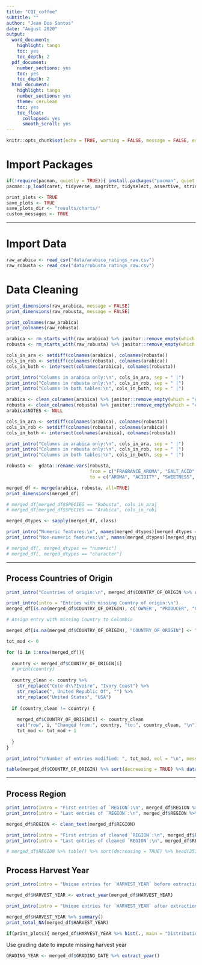```yaml
---
title: "CQI_coffee"
subtitle: ""
author: "Jean Dos Santos"
date: "August 2020"
output:
  word_document:
    highlight: tango
    toc: yes
    toc_depth: 2
  pdf_document:
    number_sections: yes
    toc: yes
    toc_depth: 2
  html_document:
    highlight: tango
    number_sections: yes
    theme: cerulean
    toc: yes
    toc_float:
      collapsed: yes
      smooth_scroll: yes
---
```



```r
knitr::opts_chunk$set(echo = TRUE, warning = FALSE, message = FALSE, error = FALSE, fig.align = "center")
```

# Import Packages

```r
if(!require(pacman, quietly = TRUE)){ install.packages("pacman", quiet = TRUE, verbose = FALSE) }
pacman::p_load(caret, tidyverse, magrittr, tidyselect, assertive, stringi, janitor, gdata, tools, renv, install = TRUE, update = FALSE)
```

```r
print_plots <- TRUE
save_plots <- TRUE
save_plots_dir <- "results/charts/"
custom_messages <- TRUE
```



***

# Import Data

```r
raw_arabica <- read_csv("data/arabica_ratings_raw.csv")
raw_robusta <- read_csv("data/robusta_ratings_raw.csv")
```


# Data Cleaning

```r
print_dimensions(raw_arabica, message = FALSE)
print_dimensions(raw_robusta, message = FALSE)
```

```r
print_colnames(raw_arabica)
print_colnames(raw_robusta)
```


```r
arabica <- rm_starts_with(raw_arabica) %>% janitor::remove_empty(which = "cols") 
robusta <- rm_starts_with(raw_robusta) %>% janitor::remove_empty(which = "cols") 

cols_in_ara <- setdiff(colnames(arabica), colnames(robusta))
cols_in_rob <- setdiff(colnames(robusta), colnames(arabica))
cols_in_both <- intersect(colnames(arabica), colnames(robusta))

print_intro("Columns in arabica only:\n", cols_in_ara, sep = " |")
print_intro("Columns in robusta only:\n", cols_in_rob, sep = " |")
print_intro("Columns in both tables:\n", cols_in_both, sep = " |")
```
```r
arabica <- clean_colnames(arabica) %>% janitor::remove_empty(which = "cols")
robusta <- clean_colnames(robusta) %>% janitor::remove_empty(which = "cols")
arabica$NOTES <- NULL

cols_in_ara <- setdiff(colnames(arabica), colnames(robusta))
cols_in_rob <- setdiff(colnames(robusta), colnames(arabica))
cols_in_both <- intersect(colnames(arabica), colnames(robusta))

print_intro("Columns in arabica only:\n", cols_in_ara, sep = " |")
print_intro("Columns in robusta only:\n", cols_in_rob, sep = " |")
print_intro("Columns in both tables:\n", cols_in_both, sep = " |")

robusta <-  gdata::rename.vars(robusta, 
                               from = c("FRAGRANCE_AROMA", "SALT_ACID", "BITTER_SWEET", "MOUTHFEEL", "UNIFORM_CUP"), 
                               to = c("AROMA", "ACIDITY", "SWEETNESS", "BODY", "UNIFORMITY"), info = TRUE)

merged_df <- merge(arabica, robusta, all=TRUE)
print_dimensions(merged_df)

# merged_df[merged_df$SPECIES == "Robusta", cols_in_ara]
# merged_df[merged_df$SPECIES == "Arabica", cols_in_rob]
```


```r
merged_dtypes <- sapply(merged_df, class)

print_intro("Numeric features:\n", names(merged_dtypes)[merged_dtypes == "numeric"])
print_intro("Non-numeric features:\n", names(merged_dtypes)[merged_dtypes != "numeric"])

# merged_df[, merged_dtypes == "numeric"]
# merged_df[, merged_dtypes == "character"]

```

***

## Process Countries of Origin

```r
print_intro("Countries of origin:\n", merged_df$COUNTRY_OF_ORIGIN %>% unique() %>% sort(), sep = " |")

print_intro(intro = "Entries with missing Country of origin:\n")
merged_df[is.na(merged_df$COUNTRY_OF_ORIGIN), c('OWNER', "PRODUCER", "CERTIFICATION_BODY", "CERTIFICATION_ADDRESS")]

# Assign entry with missing Country to Colombia

merged_df[is.na(merged_df$COUNTRY_OF_ORIGIN), "COUNTRY_OF_ORIGIN"] <- "Colombia"
```
```r
tot_mod <- 0

for (i in 1:nrow(merged_df)){
  
  country <- merged_df$COUNTRY_OF_ORIGIN[i]
  # print(country)
  
  country_clean <- country %>% 
    str_replace("Cote d\\?Ivoire", "Ivory Coast") %>% 
    str_replace(", United Republic Of", "") %>% 
    str_replace("United States", "USA")
  
  if (country_clean != country) { 
    
    merged_df$COUNTRY_OF_ORIGIN[i] <- country_clean
    cat("row", i, "Changed from:", country, "to:", country_clean, "\n")
    tot_mod <- tot_mod + 1
    
  }
}

print_intro("\nNumber of entries modified: ", tot_mod, eol = "\n", message = FALSE)

table(merged_df$COUNTRY_OF_ORIGIN) %>% sort(decreasing = TRUE) %>% data.frame()
```
***

## Process Region

```r
print_intro(intro = "First entries of `REGION`:\n", merged_df$REGION %>% head(20), sep = " |", message = FALSE)
print_intro(intro = "Last entries of `REGION`:\n", merged_df$REGION %>% tail(20), sep = " |", message = FALSE)

merged_df$REGION <- clean_text(merged_df$REGION)

print_intro(intro = "First entries of cleaned `REGION`:\n", merged_df$REGION %>% head(20), sep = " |", message = FALSE)
print_intro(intro = "Last entries of cleaned `REGION`:\n", merged_df$REGION %>% tail(20), sep = " |", message = FALSE)

# merged_df$REGION %>% table() %>% sort(decreasing = TRUE) %>% head(25)
```

## Process Harvest Year

```r
print_intro(intro = "Unique entries for `HARVEST_YEAR` before extraction:\n", merged_df$HARVEST_YEAR %>% unique() %>% sort(), sep = " |", message = FALSE)

merged_df$HARVEST_YEAR <- extract_year(merged_df$HARVEST_YEAR)

print_intro(intro = "Unique entries for `HARVEST_YEAR` after extraction:\n", merged_df$HARVEST_YEAR %>% unique() %>% sort(), sep = " |", message = FALSE)

merged_df$HARVEST_YEAR %>% summary()
print_total_NA(merged_df$HARVEST_YEAR)

if(print_plots){ merged_df$HARVEST_YEAR %>% hist(., main = "Distribution of Harvest Year", xlab = "Harvest Year", ) }
```

Use grading date to impute missing harvest year

```r


GRADING_YEAR <- merged_df$GRADING_DATE %>% extract_year() 
```

























